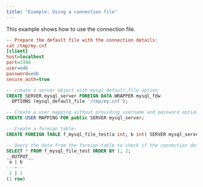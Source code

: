 ```yaml
---
title: "Example: Using a connection file"
---
```


This example shows how to use the connection file.

```ini
-- Prepare the default file with the connection details:
cat /tmp/my.cnf 
[client]
host=localhost
port=3306
user=edb
password=edb
secure_auth=true
```

```sql
-- create a server object with mysql_default_file option
CREATE SERVER mysql_server FOREIGN DATA WRAPPER mysql_fdw 
  OPTIONS (mysql_default_file '/tmp/my.cnf');
```

```sql
-- Create a user mapping without providing username and password options
CREATE USER MAPPING FOR public SERVER mysql_server;
```

```sql
-- Create a foreign table:
CREATE FOREIGN TABLE f_mysql_file_test(a int, b int) SERVER mysql_server OPTIONS (dbname 'mysql_fdw_regress', table_name 'mysql_test');
```

```sql
-- Query the data from the foreign table to check if the connection details are read from the default file:
SELECT * FROM f_mysql_file_test ORDER BY 1, 2;
__OUTPUT__
 a | b
---+---
 1 | 1
(1 row)
```